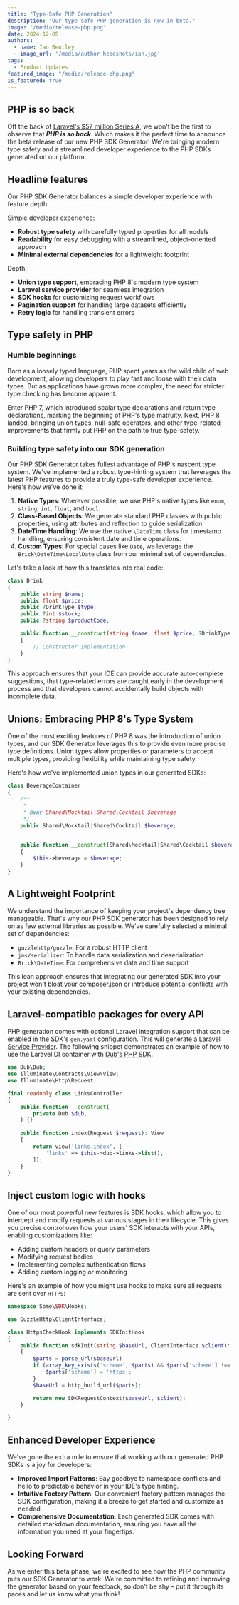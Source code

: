 ```yaml
---
title: "Type-Safe PHP Generation"
description: "Our type-safe PHP generation is now in beta."
image: "/media/release-php.png"
date: 2024-12-05
authors:
  - name: Ian Bentley
  - image_url: '/media/author-headshots/ian.jpg'
tags:
  - Product Updates
featured_image: "/media/release-php.png"
is_featured: true
---
```


## PHP is so back

Off the back of [Laravel's $57 million Series A](https://laravel-news.com/laravel-raises-57-million-series-a), we won't be the first to observe that ***PHP is so back***. Which makes it the perfect time to announce the beta release of our new PHP SDK Generator! We're bringing modern type safety and a streamlined developer experience to the PHP SDKs generated on our platform.

## Headline features

Our PHP SDK Generator balances a simple developer experience with feature depth.

Simple developer experience:

- **Robust type safety** with carefully typed properties for all models
- **Readability** for easy debugging with a streamlined, object-oriented approach 
- **Minimal external dependencies** for a lightweight footprint

Depth:

- **Union type support**, embracing PHP 8's modern type system
- **Laravel service provider** for seamless integration
- **SDK hooks** for customizing request workflows
- **Pagination support** for handling large datasets efficiently
- **Retry logic** for handling transient errors

## Type safety in PHP

### Humble beginnings

Born as a loosely typed language, PHP spent years as the wild child of web development, allowing developers to play fast and loose with their data types. But as applications have grown more complex, the need for stricter type checking has become apparent.

Enter PHP 7, which introduced scalar type declarations and return type declarations, marking the beginning of PHP's type matruity. Next, PHP 8 landed, bringing union types, null-safe operators, and other type-related improvements that firmly put PHP on the path to true type-safety.

### Building type safety into our SDK generation

Our PHP SDK Generator takes fullest advantage of PHP's nascent type system. We've implemented a robust type-hinting system that leverages the latest PHP features to provide a truly type-safe developer experience. Here's how we've done it:

1. **Native Types**: Wherever possible, we use PHP's native types like `enum`, `string`, `int`, `float`, and `bool`.
2. **Class-Based Objects**: We generate standard PHP classes with public properties, using attributes and reflection to guide serialization.
3. **DateTime Handling**: We use the native `\DateTime` class for timestamp handling, ensuring consistent date and time operations.
4. **Custom Types**: For special cases like `Date`, we leverage the `Brick\DateTime\LocalDate` class from our minimal set of dependencies.

Let's take a look at how this translates into real code:

```php
class Drink 
{
    public string $name;
    public float $price;
    public ?DrinkType $type;
    public ?int $stock;
    public ?string $productCode;

    public function __construct(string $name, float $price, ?DrinkType $type, ?int $stock, ?string $productCode)
    {
        // Constructor implementation
    }
}
```

This approach ensures that your IDE can provide accurate auto-complete suggestions, that type-related errors are caught early in the development process and that developers cannot accidentally build objects with incomplete data.

## Unions: Embracing PHP 8's Type System

One of the most exciting features of PHP 8 was the introduction of union types, and our SDK Generator leverages this to provide even more precise type definitions. Union types allow properties or parameters to accept multiple types, providing flexibility while maintaining type safety.

Here's how we've implemented union types in our generated SDKs:

```php
class BeverageContainer
{
    /**
     *
     * @var Shared\Mocktail|Shared\Cocktail $beverage
     */
    public Shared\Mocktail|Shared\Cocktail $beverage;

  
    public function __construct(Shared\Mocktail|Shared\Cocktail $beverage)
    {
        $this->beverage = $beverage;
    }
}
```

## A Lightweight Footprint

We understand the importance of keeping your project's dependency tree manageable. That's why our PHP SDK generator has been designed to rely on as few external libraries as possible. We've carefully selected a minimal set of dependencies:

- `guzzlehttp/guzzle`: For a robust HTTP client
- `jms/serializer`: To handle data serialization and deserialization
- `Brick\DateTime`: For comprehensive date and time support

This lean approach ensures that integrating our generated SDK into your project won't bloat your composer.json or introduce potential conflicts with your existing dependencies.

## Laravel-compatible packages for every API

PHP generation comes with optional Laravel integration support that can be enabled in the SDK's `gen.yaml` configuration. This will generate a Laravel [Service Provider](https://laravel.com/docs/master/providers). The following snippet demonstrates an example of how to use
the Laravel DI container with [Dub's PHP SDK](https://github.com/dubinc/dub-php).

```php
use Dub\Dub;
use Illuminate\Contracts\View\View;
use Illuminate\Http\Request;

final readonly class LinksController
{
    public function __construct(
        private Dub $dub,
    ) {}
    
    public function index(Request $request): View
    {
        return view('links.index', [
            'links' => $this->dub->links->list(),
        ]);
    }
}
```

## Inject custom logic with hooks

One of our most powerful new features is SDK hooks, which allow you to intercept and modify requests at various stages in their lifecycle. This gives you precise control over how your users' SDK interacts with your APIs, enabling customizations like:

- Adding custom headers or query parameters
- Modifying request bodies
- Implementing complex authentication flows
- Adding custom logging or monitoring

Here's an example of how you might use hooks to make sure all requests are sent over `HTTPS`:

```php
namespace Some\SDK\Hooks;

use GuzzleHttp\ClientInterface;

class HttpsCheckHook implements SDKInitHook
{
    public function sdkInit(string $baseUrl, ClientInterface $client): SDKRequestContext
    {
        $parts = parse_url($baseUrl)
        if (array_key_exists('scheme', $parts) && $parts['scheme'] !== 'https') {
            $parts['scheme'] = 'https';
        }
        $baseUrl = http_build_url($parts);

        return new SDKRequestContext($baseUrl, $client);
    }

}
```

## Enhanced Developer Experience

We've gone the extra mile to ensure that working with our generated PHP SDKs is a joy for developers:

- **Improved Import Patterns**: Say goodbye to namespace conflicts and hello to predictable behavior in your IDE's type hinting.
- **Intuitive Factory Pattern**: Our convenient factory pattern manages the SDK configuration, making it a breeze to get started and customize as needed.
- **Comprehensive Documentation**: Each generated SDK comes with detailed markdown documentation, ensuring you have all the information you need at your fingertips.

## Looking Forward

As we enter this beta phase, we're excited to see how the PHP community puts our SDK Generator to work. We're committed to refining and improving the generator based on your feedback, so don't be shy – put it through its paces and let us know what you think!
